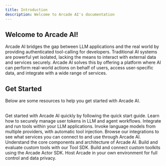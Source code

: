 ```yaml
---
title: Introduction
description: Welcome to Arcade AI's documentation
---
```


## Welcome to Arcade AI!

Arcade AI bridges the gap between LLM applications and the real world by
providing authenticated tool-calling for developers. Traditional AI systems are
powerful yet isolated, lacking the means to interact with external data and
services securely. Arcade AI solves this by offering a platform where AI can
perform real-world actions on behalf of users, access user-specific data, and
integrate with a wide range of services.


## Get Started

Below are some resources to help you get started with Arcade AI.

<br />

<Cards columns={3}>
    <Card icon="rocket" title="Quick start" href="/guides/quickstart">
        Get started with Arcade AI quickly by following the quick start guide.
    </Card>
    <Card
        icon="people-group"
        title="Agent Authentication"
        href="/guides/agentauth"
    >
        Learn how to securely manage user tokens in LLM and agent workflows.
    </Card>
    <Card
        icon="puzzle-piece"
        title="Tool Calling"
        href="/guides/toolcalling"
    >
        Integrate and run tools within your LLM applications.
    </Card>
    <Card icon="code" title="LLM API" href="https://reference.arcade-ai.com">
        Invoke language models from multiple providers, with automatic tool
        injection.
    </Card>
    <Card icon="tool" title="Integrations" href="/integrations">
        Browse our integrations to see what services you can connect to
        and use through Arcade AI.
    </Card>
    <Card
        icon="scale-balanced"
        title="Architecture"
        href="/home/architecture"
    >
        Understand the core components and architecture of Arcade AI.
    </Card>
    <Card icon="plug" title="Tool SDK" href="/guides/toolsdk/sdk">
        Build and evaluate custom tools with our Tool SDK.
    </Card>
    <Card icon="terminal" title="Actor SDK" href="/guides/actor/sdk">
        Build and connect custom toolkits using the Arcade Actor SDK.
    </Card>
    <Card icon="cloud" title="Deployment" href="/home/deployment">
        Host Arcade in your own environment for full control and data privacy.
    </Card>
</Cards>
